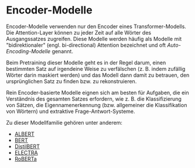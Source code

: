 # Encoder-Modelle

<CourseFloatingBanner
    chapter={1}
    classNames="absolute z-10 right-0 top-0"
/>

<Youtube id="MUqNwgPjJvQ" />

Encoder-Modelle verwenden nur den Encoder eines Transformer-Modells. Die Attention-Layer können zu jeder Zeit auf alle Wörter des Ausgangssatzes zugreifen. Diese Modelle werden häufig als Modelle mit "bidirektionaler" (engl. bi-directional) Attention bezeichnet und oft *Auto-Encoding-Modelle* genannt.

Beim Pretraining dieser Modelle geht es in der Regel darum, einen bestimmten Satz auf irgendeine Weise zu verfälschen (z. B. indem zufällig Wörter darin maskiert werden) und das Modell dann damit zu betrauen, den ursprünglichen Satz zu finden bzw. zu rekonstruieren.

Rein Encoder-basierte Modelle eignen sich am besten für Aufgaben, die ein Verständnis des gesamten Satzes erfordern, wie z. B. die Klassifizierung von Sätzen, die Eigennamenerkennung (bzw. allgemeiner die Klassifikation von Wörtern) und extraktive Frage-Antwort-Systeme.

Zu dieser Modellfamilie gehören unter anderem:

- [ALBERT](https://huggingface.co/transformers/model_doc/albert.html)
- [BERT](https://huggingface.co/transformers/model_doc/bert.html)
- [DistilBERT](https://huggingface.co/transformers/model_doc/distilbert.html)
- [ELECTRA](https://huggingface.co/transformers/model_doc/electra.html)
- [RoBERTa](https://huggingface.co/transformers/model_doc/roberta.html)
